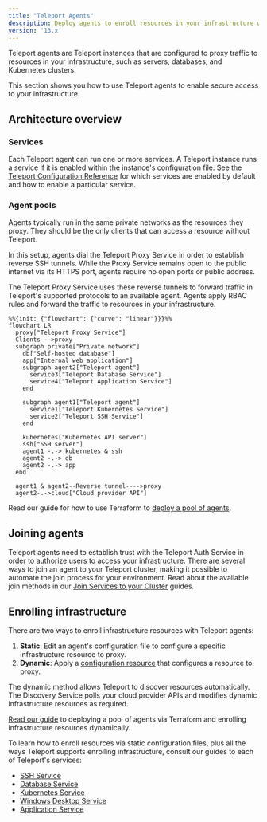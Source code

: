```yaml
---
title: "Teleport Agents"
description: Deploy agents to enroll resources in your infrastructure with Teleport. You can run multiple Teleport services per agent."
version: '13.x'
---
```


Teleport agents are Teleport instances that are configured to proxy traffic to
resources in your infrastructure, such as servers, databases, and Kubernetes
clusters.

This section shows you how to use Teleport agents to enable secure access to
your infrastructure.

## Architecture overview

### Services

Each Teleport agent can run one or more services.  A Teleport instance runs a
service if it is enabled within the instance's configuration file. See the
[Teleport Configuration
Reference](/ver/13.x/reference/config#enabling-teleport-services) for which
services are enabled by default and how to enable a particular service.

### Agent pools

Agents typically run in the same private networks as the resources they proxy.
They should be the only clients that can access a resource without Teleport.

In this setup, agents dial the Teleport Proxy Service in order to establish
reverse SSH tunnels. While the Proxy Service remains open to the public internet
via its HTTPS port, agents require no open ports or public address.

The Teleport Proxy Service uses these reverse tunnels to forward traffic in
Teleport's supported protocols to an available agent. Agents apply RBAC
rules and forward the traffic to resources in your infrastructure.

```mermaid
%%{init: {"flowchart": {"curve": "linear"}}}%%
flowchart LR
  proxy["Teleport Proxy Service"]
  Clients--->proxy
  subgraph private["Private network"]
    db["Self-hosted database"]
    app["Internal web application"]
    subgraph agent2["Teleport agent"]
      service3["Teleport Database Service"]
      service4["Teleport Application Service"]
    end

    subgraph agent1["Teleport agent"]
      service1["Teleport Kubernetes Service"]
      service2["Teleport SSH Service"]
    end

    kubernetes["Kubernetes API server"]
    ssh["SSH server"]
    agent1 -.-> kubernetes & ssh
    agent2 -.-> db
    agent2 -.-> app
  end

  agent1 & agent2--Reverse tunnel---->proxy
  agent2-.->cloud["Cloud provider API"]
```

Read our guide for how to use Terraform to [deploy a pool of
agents](/ver/13.x/agents/deploy-agents-terraform).

## Joining agents

Teleport agents need to establish trust with the Teleport Auth Service in order
to authorize users to access your infrastructure. There are several ways to join
an agent to your Teleport cluster, making it possible to automate the join
process for your environment. Read about the available join methods in our [Join
Services to your Cluster](/ver/13.x/agents/join-services-to-your-cluster) guides.

## Enrolling infrastructure

There are two ways to enroll infrastructure resources with Teleport agents:

1. **Static**: Edit an agent's configuration file to configure a specific
   infrastructure resource to proxy.
2. **Dynamic**: Apply a [configuration
   resource](/ver/13.x/management/dynamic-resources) that configures a resource to
   proxy.

The dynamic method allows Teleport to discover resources automatically.  The
Discovery Service polls your cloud provider APIs and modifies dynamic
infrastructure resources as required.

[Read our guide](/ver/13.x/agents/deploy-agents-terraform) to deploying a pool of agents
via Terraform and enrolling infrastructure resources dynamically.

To learn how to enroll resources via static configuration files, plus all the
ways Teleport supports enrolling infrastructure, consult our guides to each of
Teleport's services:

- [SSH Service](/ver/13.x/server-access/introduction)
- [Database Service](/ver/13.x/database-access/introduction)
- [Kubernetes Service](/ver/13.x/kubernetes-access/introduction)
- [Windows Desktop Service](/ver/13.x/desktop-access/introduction)
- [Application Service](/ver/13.x/application-access/introduction)
